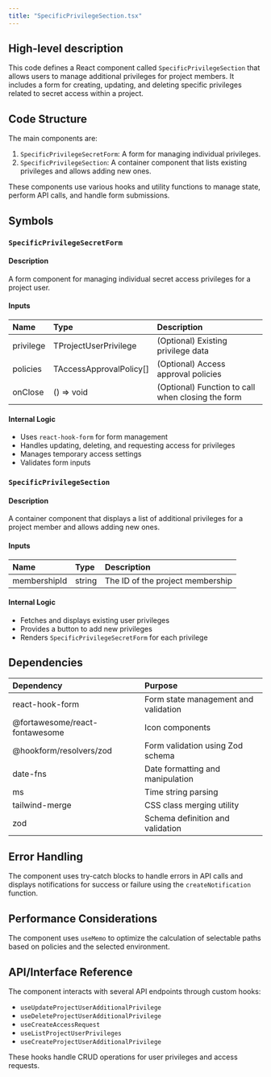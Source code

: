 ```yaml
---
title: "SpecificPrivilegeSection.tsx"
---
```


## High-level description
This code defines a React component called `SpecificPrivilegeSection` that allows users to manage additional privileges for project members. It includes a form for creating, updating, and deleting specific privileges related to secret access within a project.

## Code Structure
The main components are:
1. `SpecificPrivilegeSecretForm`: A form for managing individual privileges.
2. `SpecificPrivilegeSection`: A container component that lists existing privileges and allows adding new ones.

These components use various hooks and utility functions to manage state, perform API calls, and handle form submissions.

## Symbols

### `SpecificPrivilegeSecretForm`
#### Description
A form component for managing individual secret access privileges for a project user.

#### Inputs
| Name | Type | Description |
|:-----|:-----|:------------|
| privilege | TProjectUserPrivilege | (Optional) Existing privilege data |
| policies | TAccessApprovalPolicy[] | (Optional) Access approval policies |
| onClose | () =&gt; void | (Optional) Function to call when closing the form |

#### Internal Logic
- Uses `react-hook-form` for form management
- Handles updating, deleting, and requesting access for privileges
- Manages temporary access settings
- Validates form inputs

### `SpecificPrivilegeSection`
#### Description
A container component that displays a list of additional privileges for a project member and allows adding new ones.

#### Inputs
| Name | Type | Description |
|:-----|:-----|:------------|
| membershipId | string | The ID of the project membership |

#### Internal Logic
- Fetches and displays existing user privileges
- Provides a button to add new privileges
- Renders `SpecificPrivilegeSecretForm` for each privilege

## Dependencies
| Dependency | Purpose |
|:-----------|:--------|
| react-hook-form | Form state management and validation |
| @fortawesome/react-fontawesome | Icon components |
| @hookform/resolvers/zod | Form validation using Zod schema |
| date-fns | Date formatting and manipulation |
| ms | Time string parsing |
| tailwind-merge | CSS class merging utility |
| zod | Schema definition and validation |

## Error Handling
The component uses try-catch blocks to handle errors in API calls and displays notifications for success or failure using the `createNotification` function.

## Performance Considerations
The component uses `useMemo` to optimize the calculation of selectable paths based on policies and the selected environment.

## API/Interface Reference
The component interacts with several API endpoints through custom hooks:
- `useUpdateProjectUserAdditionalPrivilege`
- `useDeleteProjectUserAdditionalPrivilege`
- `useCreateAccessRequest`
- `useListProjectUserPrivileges`
- `useCreateProjectUserAdditionalPrivilege`

These hooks handle CRUD operations for user privileges and access requests.